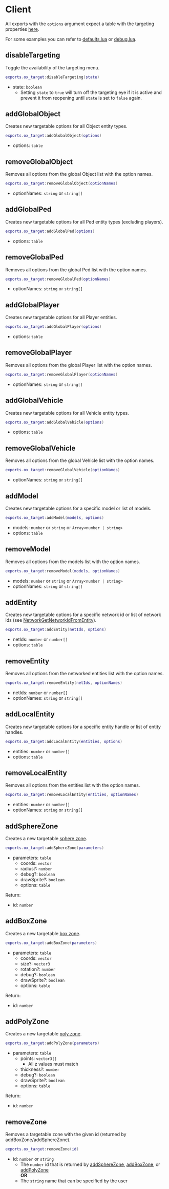 # Client

All exports with the `options` argument expect a table with the targeting properties [here](../Options).

For some examples you can refer to [defaults.lua](https://github.com/opensourcewizards/ox_target/blob/main/client/defaults.lua) or [debug.lua](https://github.com/opensourcewizards/ox_target/blob/main/client/debug.lua).

## disableTargeting

Toggle the availability of the targeting menu.

```lua
exports.ox_target:disableTargeting(state)
```

- state: `boolean`
  - Setting `state` to `true` will turn off the targeting eye if it is active and prevent it from reopening until `state` is set to `false` again.

## addGlobalObject

Creates new targetable options for all Object entity types.

```lua
exports.ox_target:addGlobalObject(options)
```

- options: `table`

## removeGlobalObject

Removes all options from the global Object list with the option names.

```lua
exports.ox_target:removeGlobalObject(optionNames)
```

- optionNames: `string` or `string[]`

## addGlobalPed

Creates new targetable options for all Ped entity types (excluding players).

```lua
exports.ox_target:addGlobalPed(options)
```

- options: `table`

## removeGlobalPed

Removes all options from the global Ped list with the option names.

```lua
exports.ox_target:removeGlobalPed(optionNames)
```

- optionNames: `string` or `string[]`

## addGlobalPlayer

Creates new targetable options for all Player entities.

```lua
exports.ox_target:addGlobalPlayer(options)
```

- options: `table`

## removeGlobalPlayer

Removes all options from the global Player list with the option names.

```lua
exports.ox_target:removeGlobalPlayer(optionNames)
```

- optionNames: `string` or `string[]`

## addGlobalVehicle

Creates new targetable options for all Vehicle entity types.

```lua
exports.ox_target:addGlobalVehicle(options)
```

- options: `table`

## removeGlobalVehicle

Removes all options from the global Vehicle list with the option names.

```lua
exports.ox_target:removeGlobalVehicle(optionNames)
```

- optionNames: `string` or `string[]`

## addModel

Creates new targetable options for a specific model or list of models.

```lua
exports.ox_target:addModel(models, options)
```

- models: `number` or `string` or `Array<number | string>`
- options: `table`

## removeModel

Removes all options from the models list with the option names.

```lua
exports.ox_target:removeModel(models, optionNames)
```

- models: `number` or `string` or `Array<number | string>`
- optionNames: `string` or `string[]`

## addEntity

Creates new targetable options for a specific network id or list of network ids (see [NetworkGetNetworkIdFromEntity](https://docs.fivem.net/natives/?_0x9E35DAB6)).

```lua
exports.ox_target:addEntity(netIds, options)
```

- netIds: `number` or `number[]`
- options: `table`

## removeEntity

Removes all options from the networked entities list with the option names.

```lua
exports.ox_target:removeEntity(netIds, optionNames)
```

- netIds: `number` or `number[]`
- optionNames: `string` or `string[]`

## addLocalEntity

Creates new targetable options for a specific entity handle or list of entity handles.

```lua
exports.ox_target:addLocalEntity(entities, options)
```

- entities: `number` or `number[]`
- options: `table`

## removeLocalEntity

Removes all options from the entities list with the option names.

```lua
exports.ox_target:removeLocalEntity(entities, optionNames)
```

- entities: `number` or `number[]`
- optionNames: `string` or `string[]`

## addSphereZone

Creates a new targetable [sphere zone](../../ox_lib/Modules/Zones/Shared#libzonessphere).

```lua
exports.ox_target:addSphereZone(parameters)
```

- parameters: `table`
  - coords: `vector`
  - radius?: `number`
  - debug?: `boolean`
  - drawSprite?: `boolean`
  - options: `table`

Return:
- id: `number`

## addBoxZone

Creates a new targetable [box zone](../../ox_lib/Modules/Zones/Shared#libzonesbox).

```lua
exports.ox_target:addBoxZone(parameters)
```

- parameters: `table`
  - coords: `vector`
  - size?: `vector3`
  - rotation?: `number`
  - debug?: `boolean`
  - drawSprite?: `boolean`
  - options: `table`

Return:
- id: `number`

## addPolyZone

Creates a new targetable [poly zone](../../ox_lib/Modules/Zones/Shared#libzonespoly).

```lua
exports.ox_target:addPolyZone(parameters)
```

- parameters: `table`
  - points: `vector3[]`
    - All z values must match
  - thickness?: `number`
  - debug?: `boolean`
  - drawSprite?: `boolean`
  - options: `table`

Return:
- id: `number`

## removeZone

Removes a targetable zone with the given id (returned by addBoxZone/addSphereZone).

```lua
exports.ox_target:removeZone(id)
```

- id: `number` or `string`
  - The `number` id that is returned by [addSphereZone](#addspherezone), [addBoxZone](#addboxzone), or [addPolyZone](#addpolyzone)  
  **OR**
  - The `string` name that can be specified by the user

